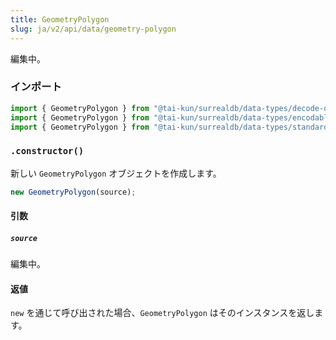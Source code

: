 ```yaml
---
title: GeometryPolygon
slug: ja/v2/api/data/geometry-polygon
---
```



編集中。

### インポート

```ts
import { GeometryPolygon } from "@tai-kun/surrealdb/data-types/decode-only";
import { GeometryPolygon } from "@tai-kun/surrealdb/data-types/encodable";
import { GeometryPolygon } from "@tai-kun/surrealdb/data-types/standard";
```

### `.constructor()`

新しい `GeometryPolygon` オブジェクトを作成します。

```ts
new GeometryPolygon(source);
```

#### 引数

##### `source`

編集中。

#### 返値

`new` を通じて呼び出された場合、`GeometryPolygon` はそのインスタンスを返します。
